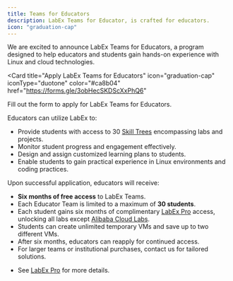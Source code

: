 ```yaml
---
title: Teams for Educators
description: LabEx Teams for Educator, is crafted for educators.
icon: "graduation-cap"
---
```


We are excited to announce LabEx Teams for Educators, a program designed to help educators and students gain hands-on experience with Linux and cloud technologies.

<Card
  title="Apply LabEx Teams for Educators"
  icon="graduation-cap"
  iconType="duotone"
  color="#ca8b04"
  href="https://forms.gle/3obHecSKDScXxPhQ6"
>
  Fill out the form to apply for LabEx Teams for Educators.
</Card>

Educators can utilize LabEx to:

- Provide students with access to 30 [Skill Trees](/using-labex/quick-start#skill-trees) encompassing labs and projects.
- Monitor student progress and engagement effectively.
- Design and assign customized learning plans to students.
- Enable students to gain practical experience in Linux environments and coding practices.

<AccordionGroup>

<Accordion title="Benefits of LabEx Teams for Educators for Teachers" icon="graduation-cap" defaultOpen="true">

Upon successful application, educators will receive:

- **Six months of free access** to LabEx Teams.
- Each Educator Team is limited to a maximum of **30 students**.
- Each student gains six months of complimentary [LabEx Pro](/labex-pro/labex-pro-benifits) access, unlocking all labs except [Alibaba Cloud Labs](https://labex.io/alibaba).
- Students can create unlimited temporary VMs and save up to two different VMs.
- After six months, educators can reapply for continued access.
- For larger teams or institutional purchases, contact us for tailored solutions.

</Accordion>

<Accordion title="Benefits of LabEx Pro for Students" icon="graduation-cap" defaultOpen="true">

- See [LabEx Pro](/labex-pro/labex-pro-benifits) for more details.

</Accordion>

</AccordionGroup>
